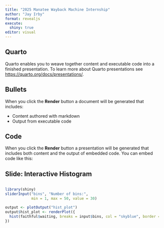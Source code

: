 ```yaml
---
title: "2025 Manatee Wayback Machine Internship"
author: "Jay Irby"
format: revealjs
execute:
  shiny: true
editor: visual
---
```


## Quarto

Quarto enables you to weave together content and executable code into a finished presentation. To learn more about Quarto presentations see <https://quarto.org/docs/presentations/>.

## Bullets

When you click the **Render** button a document will be generated that includes:

-   Content authored with markdown
-   Output from executable code

## Code

When you click the **Render** button a presentation will be generated that includes both content and the output of embedded code. You can embed code like this:

## Slide: Interactive Histogram

:::: columns
::: {.column width="40%"}
```r
library(shiny)
sliderInput("bins", "Number of bins:", 
            min = 1, max = 50, value = 30)

output <- plotOutput("hist_plot")
output$hist_plot <- renderPlot({
  hist(faithful$waiting, breaks = input$bins, col = "skyblue", border = "white")
})
```
:::
::::
